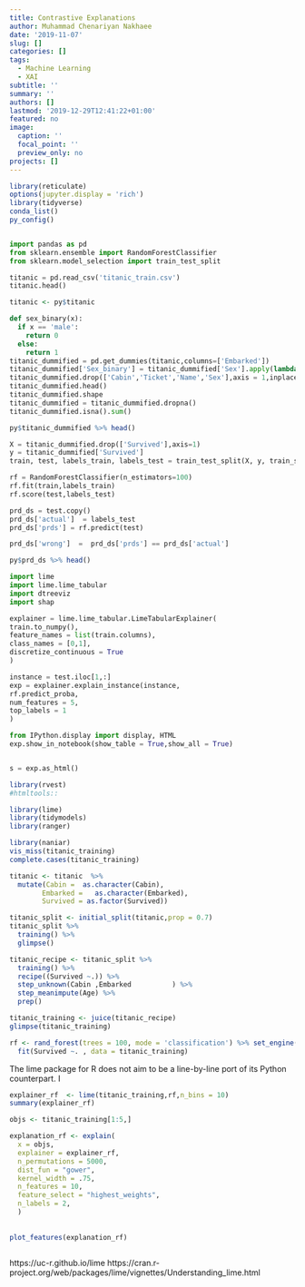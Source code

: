 ```yaml
---
title: Contrastive Explanations
author: Muhammad Chenariyan Nakhaee
date: '2019-11-07'
slug: []
categories: []
tags:
  - Machine Learning
  - XAI
subtitle: ''
summary: ''
authors: []
lastmod: '2019-12-29T12:41:22+01:00'
featured: no
image:
  caption: ''
  focal_point: ''
  preview_only: no
projects: []
---
```

```r
library(reticulate)
options(jupyter.display = 'rich')
library(tidyverse)
conda_list()
py_config()
```
```r

```



```python
import pandas as pd
from sklearn.ensemble import RandomForestClassifier
from sklearn.model_selection import train_test_split
```


```python
titanic = pd.read_csv('titanic_train.csv')
titanic.head()
```


```r
titanic <- py$titanic 
```

```python
def sex_binary(x):
  if x == 'male':
    return 0 
  else:
    return 1
titanic_dummified = pd.get_dummies(titanic,columns=['Embarked'])
titanic_dummified['Sex_binary'] = titanic_dummified['Sex'].apply(lambda x:sex_binary(x) )
titanic_dummified.drop(['Cabin','Ticket','Name','Sex'],axis = 1,inplace=True)
titanic_dummified.head()
titanic_dummified.shape
titanic_dummified = titanic_dummified.dropna()
titanic_dummified.isna().sum()

```
```r
py$titanic_dummified %>% head()
```
```python

X = titanic_dummified.drop(['Survived'],axis=1)
y = titanic_dummified['Survived']
train, test, labels_train, labels_test = train_test_split(X, y, train_size=0.80)

```


```python
rf = RandomForestClassifier(n_estimators=100)
rf.fit(train,labels_train)
rf.score(test,labels_test)
```

```python
prd_ds = test.copy()
prd_ds['actual']  = labels_test
prd_ds['prds'] = rf.predict(test)

prd_ds['wrong']  =  prd_ds['prds'] == prd_ds['actual']
```

```r
py$prd_ds %>% head()
```

```python
import lime
import lime.lime_tabular
import dtreeviz
import shap
```




```python
explainer = lime.lime_tabular.LimeTabularExplainer(
train.to_numpy(),
feature_names = list(train.columns),
class_names = [0,1],
discretize_continuous = True
)
```


```python
instance = test.iloc[1,:]
exp = explainer.explain_instance(instance,
rf.predict_proba,
num_features = 5,
top_labels = 1
)
```


```python

from IPython.display import display, HTML
exp.show_in_notebook(show_table = True,show_all = True)


s = exp.as_html()
```

```r
library(rvest)
#htmltools::

```
```r
library(lime)
library(tidymodels)
library(ranger) 
```

```r
library(naniar)
vis_miss(titanic_training)
complete.cases(titanic_training)
```


```r
titanic <- titanic  %>% 
  mutate(Cabin =  as.character(Cabin),
        Embarked =   as.character(Embarked),
        Survived = as.factor(Survived)) 

titanic_split <- initial_split(titanic,prop = 0.7)
titanic_split %>% 
  training() %>% 
  glimpse()

```

```r
titanic_recipe <- titanic_split %>% 
  training() %>% 
  recipe((Survived ~.)) %>% 
  step_unknown(Cabin ,Embarked          ) %>% 
  step_meanimpute(Age) %>% 
  prep()

titanic_training <- juice(titanic_recipe)
glimpse(titanic_training) 
```
```r
rf <- rand_forest(trees = 100, mode = 'classification') %>% set_engine('ranger') %>% 
  fit(Survived ~. , data = titanic_training)

```

The lime package for R does not aim to be a line-by-line port of its Python counterpart. I
```r
explainer_rf  <- lime(titanic_training,rf,n_bins = 10)
summary(explainer_rf)
```

```r
objs <- titanic_training[1:5,]
```


```r
explanation_rf <- explain(
  x = objs, 
  explainer = explainer_rf, 
  n_permutations = 5000,
  dist_fun = "gower",
  kernel_width = .75,
  n_features = 10, 
  feature_select = "highest_weights",
  n_labels = 2,
  )
  
  
plot_features(explanation_rf)
  
```

https://uc-r.github.io/lime
https://cran.r-project.org/web/packages/lime/vignettes/Understanding_lime.html

